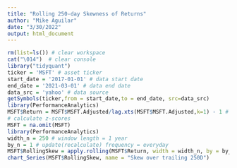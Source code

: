 ```yaml
---
title: "Rolling 250-day Skewness of Returns"
author: "Mike Aguilar"
date: "3/30/2022"
output: html_document
---
```



<!-- ### Rolling 250-day Skewness of Returns -->
```r
rm(list=ls()) # clear workspace
cat("\014")  # clear console
library("tidyquant") 
ticker = 'MSFT' # asset ticker
start_date = '2017-01-01' # data start date
end_date = '2021-03-01' # data end date
data_src = 'yahoo' # data source
getSymbols(ticker,from = start_date,to = end_date, src=data_src)
library(PerformanceAnalytics)
MSFT$Return = MSFT$MSFT.Adjusted/lag.xts(MSFT$MSFT.Adjusted,k=1) - 1 # use lag.xts to obtain the lag for xts data
# calculate z-scores
MSFT = na.omit(MSFT)
library(PerformanceAnalytics)
width_n = 250 # window length = 1 year
by_n = 1 # update(recalculate) frequency = everyday 
MSFT$RollingSkew = apply.rolling(MSFT$Return, width = width_n, by = by_n,FUN="skewness")
chart_Series(MSFT$RollingSkew, name = "Skew over trailing 250D")
```